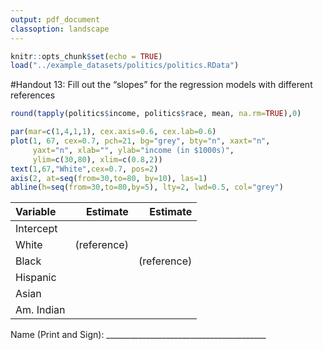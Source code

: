 ```yaml
---
output: pdf_document
classoption: landscape
---
```


\pagenumbering{gobble}

```r
knitr::opts_chunk$set(echo = TRUE)
load("../example_datasets/politics/politics.RData")
```

#Handout 13: Fill out the "slopes" for the regression models with different references

```r
round(tapply(politics$income, politics$race, mean, na.rm=TRUE),0)
```

```r
par(mar=c(1,4,1,1), cex.axis=0.6, cex.lab=0.6)
plot(1, 67, cex=0.7, pch=21, bg="grey", bty="n", xaxt="n",
     yaxt="n", xlab="", ylab="income (in $1000s)",
     ylim=c(30,80), xlim=c(0.8,2))
text(1,67,"White",cex=0.7, pos=2)
axis(2, at=seq(from=30,to=80, by=10), las=1)
abline(h=seq(from=30,to=80,by=5), lty=2, lwd=0.5, col="grey")
```

\Large

| Variable   | Estimate    | Estimate    | 
|:-----------|------------:|------------:|
| Intercept  |             |             |
| White      |  (reference)|             |
| Black      |             |  (reference)|
| Hispanic   |             |             |
| Asian      |             |             |
| Am. Indian |             |             |

\normalsize 
Name (Print and Sign): ________________________________________
